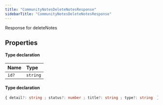 ```yaml
---
title: "CommunityNotesDeleteNotesResponse"
sidebarTitle: "CommunityNotesDeleteNotesResponse"
---
```


Response for deleteNotes

## Properties

<ResponseField name="data" type="Object">


#### Type declaration
</ResponseField>


| Name | Type |
| :------ | :------ |
| `id?` | `string` |




<ResponseField name="errors" type="Object">


#### Type declaration

```ts
{ detail?: string ; status?: number ; title?: string ; type?: string  }[]
```
</ResponseField>

